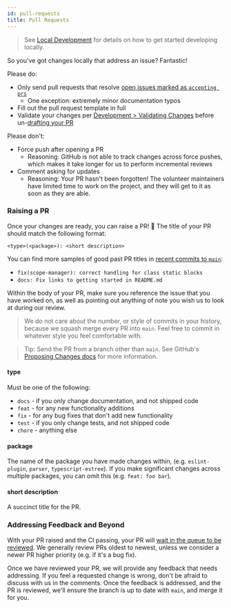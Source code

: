 ```yaml
---
id: pull-requests
title: Pull Requests
---
```


> See [Local Development](./Local_Development.mdx) for details on how to get started developing locally.

So you've got changes locally that address an issue?
Fantastic!

Please do:

- Only send pull requests that resolve [open issues marked as `accepting prs`](https://github.com/typescript-eslint/typescript-eslint/issues?q=is%3Aissue+is%3Aopen+label%3A%22accepting+prs%22)
  - One exception: extremely minor documentation typos
- Fill out the pull request template in full
- Validate your changes per [Development > Validating Changes](./Local_Development.mdx#validating-changes) before un-[drafting your PR](https://github.blog/2019-02-14-introducing-draft-pull-requests)

Please don't:

- Force push after opening a PR
  - Reasoning: GitHub is not able to track changes across force pushes, which makes it take longer for us to perform incremental reviews
- Comment asking for updates
  - Reasoning: Your PR hasn't been forgotten! The volunteer maintainers have limited time to work on the project, and they will get to it as soon as they are able.

### Raising a PR

Once your changes are ready, you can raise a PR! 🙌
The title of your PR should match the following format:

```text
<type>(<package>): <short description>
```

You can find more samples of good past PR titles in [recent commits to `main`](https://github.com/typescript-eslint/typescript-eslint/commits/main):

- `fix(scope-manager): correct handling for class static blocks`
- `docs: Fix links to getting started in README.md`

Within the body of your PR, make sure you reference the issue that you have worked on, as well as pointing out anything of note you wish us to look at during our review.

> We do not care about the number, or style of commits in your history, because we squash merge every PR into `main`.
> Feel free to commit in whatever style you feel comfortable with.

> Tip: Send the PR from a branch other than `main`.
> See GitHub's [Proposing Changes docs](https://docs.github.com/en/pull-requests/collaborating-with-pull-requests/proposing-changes-to-your-work-with-pull-requests) for more information.

#### type

Must be one of the following:

<!-- Keep this synchronized with /.github/workflows/semantic-pr-titles.yml -->

- `docs` - if you only change documentation, and not shipped code
- `feat` - for any new functionality additions
- `fix` - for any bug fixes that don't add new functionality
- `test` - if you only change tests, and not shipped code
- `chore` - anything else

#### package

The name of the package you have made changes within, (e.g. `eslint-plugin`, `parser`, `typescript-estree`).
If you make significant changes across multiple packages, you can omit this (e.g.
`feat: foo bar`).

#### short description

A succinct title for the PR.

### Addressing Feedback and Beyond

With your PR raised and the CI passing, your PR will [wait in the queue to be reviewed](https://github.com/typescript-eslint/typescript-eslint/pulls?q=is%3Apr+is%3Aopen+sort%3Acreated-asc+-label%3A%22breaking+change%22+-label%3A%22awaiting+response%22+-label%3A%221+approval%22+-label%3A%22DO+NOT+MERGE%22+status%3Asuccess).
We generally review PRs oldest to newest, unless we consider a newer PR higher priority (e.g. if it's a bug fix).

Once we have reviewed your PR, we will provide any feedback that needs addressing.
If you feel a requested change is wrong, don't be afraid to discuss with us in the comments.
Once the feedback is addressed, and the PR is reviewed, we'll ensure the branch is up to date with `main`, and merge it for you.
